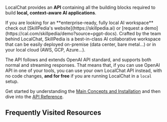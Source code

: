 LocalChat provides an **API** containing all the building blocks required to
build **local, context-aware AI applications**.

<Callout intent = "tip">
If you are looking for an **enterprise-ready, fully local AI workspace**
check out [SkillPedia's website](https://skillpedia.ai)  or [request a demo](https://cal.com/skillpedia/demo?source=pgpt-docs).
Crafted by the team behind LocalChat, SkillPedia is a best-in-class AI collaborative
workspace that can be easily deployed on-premise (data center, bare metal...) or in your local cloud (AWS, GCP, Azure...).
</Callout>

The API follows and extends OpenAI API standard, and supports both normal and streaming responses.
That means that, if you can use OpenAI API in one of your tools, you can use your own LocalChat API instead,
with no code changes, **and for free** if you are running LocalChat in a `local` setup.

Get started by understanding the [Main Concepts and Installation](/installation) and then dive into the [API Reference](/api-reference).

## Frequently Visited Resources

<Cards>
  <Card
    title="Main Concepts"
    icon="fa-solid fa-lines-leaning"
    href="/installation"
  />
  <Card
    title="API Reference"
    icon="fa-solid fa-code"
    href="/api-reference"
  />
  <Card
    title="Twitter"
    icon="fa-brands fa-twitter"
    href="https://twitter.com/LocalChat_AI"
  />
  <Card
    title="Discord Server"
    icon="fa-brands fa-discord"
    href="https://discord.gg/bK6mRVpErU"
  />
</Cards>

<br />